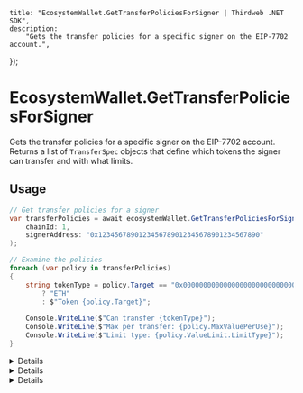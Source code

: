 
	title: "EcosystemWallet.GetTransferPoliciesForSigner | Thirdweb .NET SDK",
	description:
		"Gets the transfer policies for a specific signer on the EIP-7702 account.",
});

# EcosystemWallet.GetTransferPoliciesForSigner

Gets the transfer policies for a specific signer on the EIP-7702 account. Returns a list of `TransferSpec` objects that define which tokens the signer can transfer and with what limits.

## Usage

```csharp
// Get transfer policies for a signer
var transferPolicies = await ecosystemWallet.GetTransferPoliciesForSigner(
    chainId: 1,
    signerAddress: "0x1234567890123456789012345678901234567890"
);

// Examine the policies
foreach (var policy in transferPolicies)
{
    string tokenType = policy.Target == "0x0000000000000000000000000000000000000000" 
        ? "ETH" 
        : $"Token {policy.Target}";
        
    Console.WriteLine($"Can transfer {tokenType}");
    Console.WriteLine($"Max per transfer: {policy.MaxValuePerUse}");
    Console.WriteLine($"Limit type: {policy.ValueLimit.LimitType}");
}
```

<Details summary="Parameters">

### chainId

`BigInteger`: The chain ID of the EIP-7702 account.

### signerAddress

`string`: The address of the signer to get transfer policies for.

</Details>

<Details summary="Return Value">

### List&lt;TransferSpec&gt;

A list of transfer policies for the signer. Each `TransferSpec` contains:
- `Target`: Token contract address (`0x0000000000000000000000000000000000000000` for ETH)
- `MaxValuePerUse`: Maximum amount per transfer transaction
- `ValueLimit`: Overall usage limits with type and period

</Details>

<Details summary="Exceptions">

### InvalidOperationException

Thrown when the execution mode is not EIP7702 or EIP7702Sponsored.

### ArgumentException

Thrown when the signer address is null or empty.

</Details>
